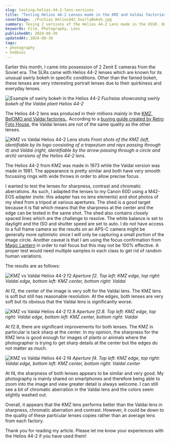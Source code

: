 ```yaml
---
slug: testing-helios-44-2-lens-versions
title: "Testing Helios 44-2 Lenses made in the KMZ and Valdai factories"
coverImage: ./Fuchias_Helios442_SwirlyBokeh.jpg
summary: Tesing 2 versions of the Helios 44-2 Lens made in the USSR. One lens was made in the KMZ plant and the other in the Valdai plant.
keywords: Film, Photography, Lens
publishedAt: 2024-08-30
updatedAt: 2024-08-30
tags:
- photography
- hobbies
---
```


Earlier this month, I came into possession of 2 Zenit E cameras from the Soviet era. The SLRs came with Helios 44-2 lenses which are known for its unusual swirly bokeh in specific conditions. Other than the famed bokeh, these lenses are very interesting portrait lenses due to their quirkiness and everyday lenses.

![Example of swirly bokeh in the Helios 44-2](./Fuchias_Helios442_SwirlyBokeh.jpg)
*Fuchsias showcasing swirly bokeh of the Valdai plant Helios 44-2*

The Helios 44-2 lens was produced in their millions mainly in the [KMZ, BelOMO and Valdai factories.](https://camerapedia.fandom.com/wiki/Soviet_Factory_Logos).  According to a [buying guide created by Retro Foto House](https://www.youtube.com/watch?v=mV3MSfl-NYI), the Valdai lenses are not of the same quality as the other lenses. 

![KMZ vs Valdai Helios 44-2 Lens shots](./Helios_442_KMZvValdai_Frontpic.jpg)
*Front shots of the KMZ (left, identifiable by its logo consisting of a trapezium and rays passing through it) and Valdai (right, identifiable by the arrow passing through a circle and arch) versions of the Helios 44-2 lens.*

The Helios 44-2 from KMZ was made in 1973 while the Valdai version was made in 1981. The appearance is pretty similar and both have very smooth focussing rings with wide throws in order to allow precise focus.

I wanted to test the lenses for sharpness, contrast and chromatic aberrations. As such, I adapted the lenses to my Canon 60D using a M42-EOS adapter (note: this adapter has no lens elements) and shot photos of my shed from a tripod at various apertures. The shed is a good target because it is flat which means that the sharpness at the center and the edge can be tested in the same shot. The shed also contains closely spaced lines which are the challenge to resolve. The white balance is set to daylight and the ISO and shutter speed are set to auto. I do not have access to a full frame camera so the results on an APS-C camera might be generally more optimistic since I will only be capturing a small portion of the image circle. Another caveat is that I am using the focus confirmation from [Magic Lantern](https://www.magiclantern.fm/) in order to nail focus but this may not be 100% effective. A proper test would need multiple samples in each class to get rid of random human variations.

The results are as follows:

![KMZ vs Valdai Helios 44-2 f2](./Shed_Helios442_KMZvValdai_f2.jpg)
*Aperture f2. Top left: KMZ edge, top right: Valdai edge, bottom left: KMZ center, bottom right: Valdai*

At f2, the center of the image is very soft for the Valdai lens. The KMZ lens is soft but still has reasonable resolution. At the edges, both lenses are very soft but its obvious that the Valdai lens is significantly worse.

![KMZ vs Valdai Helios 44-2 f2.8](./Shed_Helios442_KMZvValdai_f2P8.jpg)
*Aperture f2.8. Top left: KMZ edge, top right: Valdai edge, bottom left: KMZ center, bottom right: Valdai*

At f2.8, there are significant improvements for both lenses. The KMZ in particular is tack sharp at the center. In my opinion, the sharpness for the KMZ lens is good enough for images of plants or animals where the photographer is trying to get sharp details at the center but the edges do not matter as much.

![KMZ vs Valdai Helios 44-2 f4](./Shed_Helios442_KMZvValdai_f4.jpg)
*Aperture f4. Top left: KMZ edge, top right: Valdai edge, bottom left: KMZ center, bottom right: Valdai center*

At f4, the sharpness of both lenses appears to be similar and very good. My photography is mainly shared on smartphones and therefore being able to zoom into the image and view greater detail is always welcome. I can still see a bit of chromatic aberration in the Valdai lens and the colors seem slightly washed out. 

Overall, it appears that the KMZ lens performs better than the Valdai lens in sharpness, chromatic aberration and contrast. However, it could be down to the quality of these particular lenses copies rather than an average lens from each factory.

Thank you for reading my article. Please let me know your experiences with the Helios 44-2 if you have used them!
